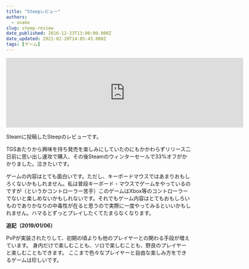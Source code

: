 ```yaml
---
title: "Steepレビュー"
authors:
  - snake
slug: steep-review
date_published: 2016-12-23T13:00:00.000Z
date_updated: 2021-02-20T14:05:43.000Z
tags: [ゲーム]
---
```


<iframe src="https://store.steampowered.com/widget/460920/142186/" frameborder="0" width="646" height="190"></iframe>

Steamに投稿したSteepのレビューです。

TGSあたりから興味を持ち発売を楽しみにしていたのにもかかわらずリリース二日前に思い出し速攻で購入、その後Steamのウィンターセールで33%オフがかかりました。泣きたいです。

ゲームの内容はとても面白いです。ただし、キーボードマウスではあまりおもしろくないかもしれません。私は普段キーボード・マウスでゲームをやっているのですが（というかコントローラー苦手）このゲームはXbox等のコントローラーでないと楽しめないかもしれないです。それでもゲーム内容はとてもおもしろいものでありかなりの中毒性が在ると思うので実際に一度やってみるといいかもしれません。ハマるとずっとプレイしたくてたまらなくなります。

**追記（2019/01/06）**

PvPが実装されたりして、初期の頃よりも他のプレイヤーとの関わる手段が増えています。
身内だけで楽しむことも、ソロで楽しむことも、野良のプレイヤーと楽しむこともできます。
ここまで色々なプレイヤーと自由な楽しみ方をできるゲームは珍しいです。
